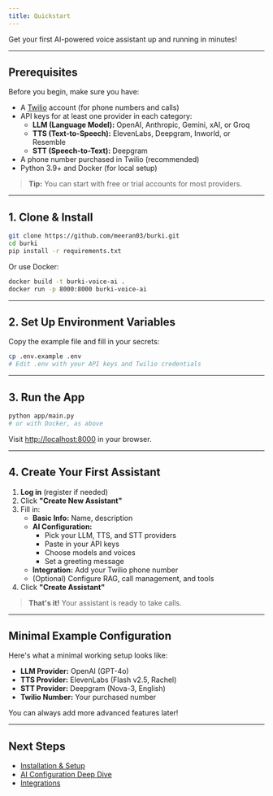 ```yaml
---
title: Quickstart
---
```


Get your first AI-powered voice assistant up and running in minutes!

---

## Prerequisites

Before you begin, make sure you have:

- A [Twilio](https://www.twilio.com/) account (for phone numbers and calls)
- API keys for at least one provider in each category:
  - **LLM (Language Model):** OpenAI, Anthropic, Gemini, xAI, or Groq
  - **TTS (Text-to-Speech):** ElevenLabs, Deepgram, Inworld, or Resemble
  - **STT (Speech-to-Text):** Deepgram
- A phone number purchased in Twilio (recommended)
- Python 3.9+ and Docker (for local setup)

> **Tip:** You can start with free or trial accounts for most providers.

---

## 1. Clone & Install

```bash
git clone https://github.com/meeran03/burki.git
cd burki
pip install -r requirements.txt
```

Or use Docker:

```bash
docker build -t burki-voice-ai .
docker run -p 8000:8000 burki-voice-ai
```

---

## 2. Set Up Environment Variables

Copy the example file and fill in your secrets:

```bash
cp .env.example .env
# Edit .env with your API keys and Twilio credentials
```

---

## 3. Run the App

```bash
python app/main.py
# or with Docker, as above
```

Visit [http://localhost:8000](http://localhost:8000) in your browser.

---

## 4. Create Your First Assistant

1. **Log in** (register if needed)
2. Click **"Create New Assistant"**
3. Fill in:
   - **Basic Info:** Name, description
   - **AI Configuration:**
     - Pick your LLM, TTS, and STT providers
     - Paste in your API keys
     - Choose models and voices
     - Set a greeting message
   - **Integration:** Add your Twilio phone number
   - (Optional) Configure RAG, call management, and tools
4. Click **"Create Assistant"**

> **That's it!** Your assistant is ready to take calls.

---

## Minimal Example Configuration

Here's what a minimal working setup looks like:

- **LLM Provider:** OpenAI (GPT-4o)
- **TTS Provider:** ElevenLabs (Flash v2.5, Rachel)
- **STT Provider:** Deepgram (Nova-3, English)
- **Twilio Number:** Your purchased number

You can always add more advanced features later!

---

## Next Steps

- [Installation & Setup](./installation)
- [AI Configuration Deep Dive](./ai-configuration)
- [Integrations](./integrations)
